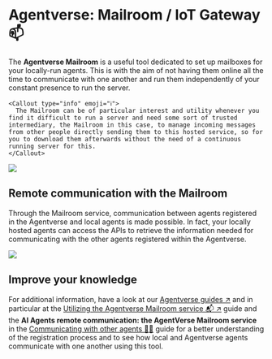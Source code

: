 
# Agentverse: Mailroom / IoT Gateway 📫

The **Agentverse Mailroom** is a useful tool dedicated to set up mailboxes for your locally-run agents. This is with the aim of not having them online all the time to communicate with one another and run them independently of your constant presence to run the server.

    <Callout type="info" emoji="ℹ️">
      The Mailroom can be of particular interest and utility whenever you find it difficult to run a server and need some sort of trusted intermediary, the Mailroom in this case, to manage incoming messages from other people directly sending them to this hosted service, so for you to download them afterwards without the need of a continuous running server for this.
    </Callout>

![](../../../src/images/mailroom.png)

## Remote communication with the Mailroom

Through the Mailroom service, communication between agents registered in the Agentverse and local agents is made possible. In fact, your locally hosted agents can access the APIs to retrieve the information needed for communicating with the other agents registered within the Agentverse.

![](../../../src/images/missing.jpeg)

## Improve your knowledge

For additional information, have a look at our [Agentverse guides ↗️](/guides#agentverse) and in particular at the [Utilizing the Agentverse Mailroom service 📬 ↗️](/guides/agentverse/utilising-the-mailbox) guide and the **AI Agents remote communication: the AgentVerse Mailroom service** in the [Communicating with other agents 📱🤖](/guides/agents/communicating-with-other-agents) guide for a better understanding of the registration process and to see how local and Agentverse agents communicate with one another using this tool.
